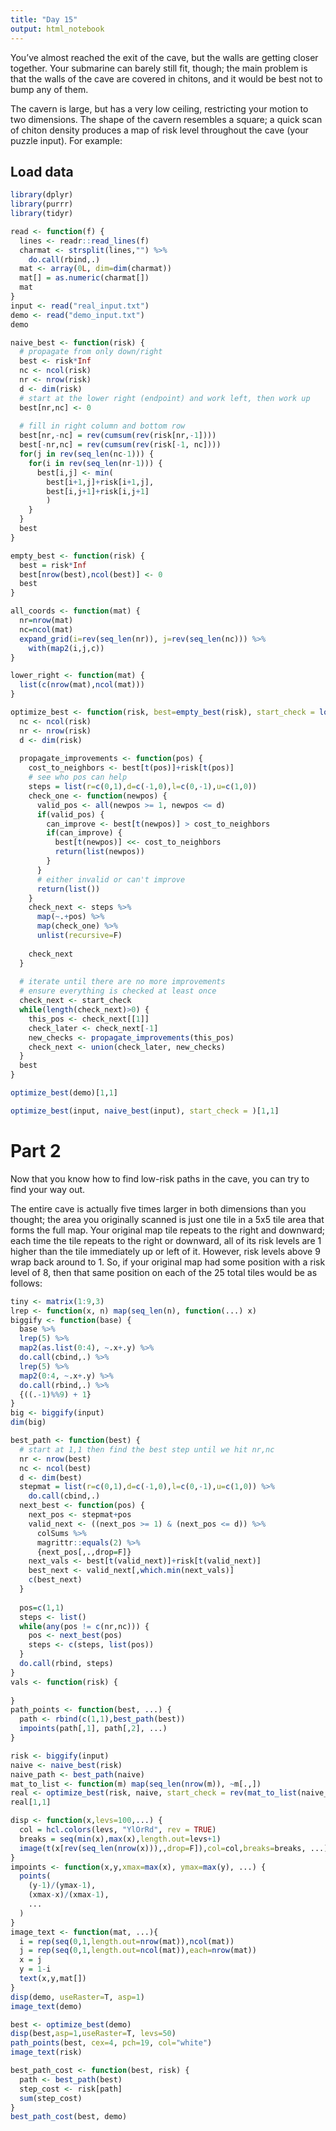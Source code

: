```yaml
---
title: "Day 15"
output: html_notebook
---
```


You've almost reached the exit of the cave, but the walls are getting closer together. Your submarine can barely still fit, though; the main problem is that the walls of the cave are covered in chitons, and it would be best not to bump any of them.

The cavern is large, but has a very low ceiling, restricting your motion to two dimensions. The shape of the cavern resembles a square; a quick scan of chiton density produces a map of risk level throughout the cave (your puzzle input). For example:

## Load data

```r
library(dplyr)
library(purrr)
library(tidyr)

read <- function(f) {
  lines <- readr::read_lines(f)
  charmat <- strsplit(lines,"") %>%
    do.call(rbind,.)
  mat <- array(0L, dim=dim(charmat))
  mat[] = as.numeric(charmat[])
  mat
}
input <- read("real_input.txt")
demo <- read("demo_input.txt")
demo
```


```r
naive_best <- function(risk) {
  # propagate from only down/right
  best <- risk*Inf
  nc <- ncol(risk)
  nr <- nrow(risk)
  d <- dim(risk)
  # start at the lower right (endpoint) and work left, then work up
  best[nr,nc] <- 0
  
  # fill in right column and bottom row
  best[nr,-nc] = rev(cumsum(rev(risk[nr,-1])))
  best[-nr,nc] = rev(cumsum(rev(risk[-1, nc])))
  for(j in rev(seq_len(nc-1))) {
    for(i in rev(seq_len(nr-1))) {
      best[i,j] <- min(
        best[i+1,j]+risk[i+1,j],
        best[i,j+1]+risk[i,j+1]
        )
    }
  }
  best
}

empty_best <- function(risk) {
  best = risk*Inf
  best[nrow(best),ncol(best)] <- 0
  best
}

all_coords <- function(mat) {
  nr=nrow(mat)
  nc=ncol(mat)
  expand_grid(i=rev(seq_len(nr)), j=rev(seq_len(nc))) %>%
    with(map2(i,j,c))
}

lower_right <- function(mat) {
  list(c(nrow(mat),ncol(mat)))
}

optimize_best <- function(risk, best=empty_best(risk), start_check = lower_right(best)) {
  nc <- ncol(risk)
  nr <- nrow(risk)
  d <- dim(risk)
  
  propagate_improvements <- function(pos) {
    cost_to_neighbors <- best[t(pos)]+risk[t(pos)]
    # see who pos can help
    steps = list(r=c(0,1),d=c(-1,0),l=c(0,-1),u=c(1,0))
    check_one <- function(newpos) {
      valid_pos <- all(newpos >= 1, newpos <= d) 
      if(valid_pos) {
        can_improve <- best[t(newpos)] > cost_to_neighbors
        if(can_improve) {
          best[t(newpos)] <<- cost_to_neighbors
          return(list(newpos))
        }
      }
      # either invalid or can't improve
      return(list())
    }
    check_next <- steps %>%
      map(~.+pos) %>%
      map(check_one) %>%
      unlist(recursive=F)
      
    check_next
  }
  
  # iterate until there are no more improvements
  # ensure everything is checked at least once
  check_next <- start_check
  while(length(check_next)>0) {
    this_pos <- check_next[[1]]
    check_later <- check_next[-1]
    new_checks <- propagate_improvements(this_pos)
    check_next <- union(check_later, new_checks)
  }
  best
}
```

```r
optimize_best(demo)[1,1]
```

```r
optimize_best(input, naive_best(input), start_check = )[1,1]
```

# Part 2

Now that you know how to find low-risk paths in the cave, you can try to find your way out.

The entire cave is actually five times larger in both dimensions than you thought; the area you originally scanned is just one tile in a 5x5 tile area that forms the full map. Your original map tile repeats to the right and downward; each time the tile repeats to the right or downward, all of its risk levels are 1 higher than the tile immediately up or left of it. However, risk levels above 9 wrap back around to 1. So, if your original map had some position with a risk level of 8, then that same position on each of the 25 total tiles would be as follows:

```r
tiny <- matrix(1:9,3)
lrep <- function(x, n) map(seq_len(n), function(...) x)
biggify <- function(base) {
  base %>%
  lrep(5) %>%
  map2(as.list(0:4), ~.x+.y) %>%
  do.call(cbind,.) %>%
  lrep(5) %>%
  map2(0:4, ~.x+.y) %>%
  do.call(rbind,.) %>%
  {((.-1)%%9) + 1}
}
big <- biggify(input)
dim(big)
```


```r
best_path <- function(best) {
  # start at 1,1 then find the best step until we hit nr,nc
  nr <- nrow(best)
  nc <- ncol(best)
  d <- dim(best)
  stepmat = list(r=c(0,1),d=c(-1,0),l=c(0,-1),u=c(1,0)) %>%
    do.call(cbind,.)
  next_best <- function(pos) {
    next_pos <- stepmat+pos
    valid_next <- ((next_pos >= 1) & (next_pos <= d)) %>%
      colSums %>%
      magrittr::equals(2) %>%
      {next_pos[,.,drop=F]}
    next_vals <- best[t(valid_next)]+risk[t(valid_next)]
    best_next <- valid_next[,which.min(next_vals)]
    c(best_next)
  }
  
  pos=c(1,1)
  steps <- list()
  while(any(pos != c(nr,nc))) {
    pos <- next_best(pos)
    steps <- c(steps, list(pos))
  }
  do.call(rbind, steps)
}
vals <- function(risk) {
  
}
path_points <- function(best, ...) {
  path <- rbind(c(1,1),best_path(best))
  impoints(path[,1], path[,2], ...)
}
```



```r
risk <- biggify(input)
naive <- naive_best(risk)
naive_path <- best_path(naive)
mat_to_list <- function(m) map(seq_len(nrow(m)), ~m[.,])
real <- optimize_best(risk, naive, start_check = rev(mat_to_list(naive_path)))
real[1,1]
```


```r
disp <- function(x,levs=100,...) {
  col = hcl.colors(levs, "YlOrRd", rev = TRUE)
  breaks = seq(min(x),max(x),length.out=levs+1)
  image(t(x[rev(seq_len(nrow(x))),,drop=F]),col=col,breaks=breaks, ...)
}
impoints <- function(x,y,xmax=max(x), ymax=max(y), ...) {
  points(
    (y-1)/(ymax-1),
    (xmax-x)/(xmax-1),
    ...
  )
}
image_text <- function(mat, ...){
  i = rep(seq(0,1,length.out=nrow(mat)),ncol(mat))
  j = rep(seq(0,1,length.out=ncol(mat)),each=nrow(mat))
  x = j
  y = 1-i
  text(x,y,mat[])
}
disp(demo, useRaster=T, asp=1)
image_text(demo)
```

```r
best <- optimize_best(demo)
disp(best,asp=1,useRaster=T, levs=50)
path_points(best, cex=4, pch=19, col="white")
image_text(risk)
```

```r
best_path_cost <- function(best, risk) {
  path <- best_path(best)
  step_cost <- risk[path]
  sum(step_cost)
}
best_path_cost(best, demo)
```

